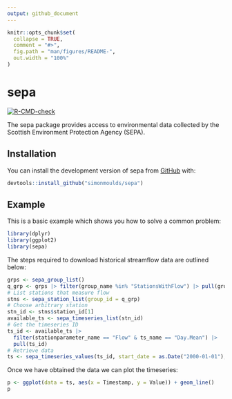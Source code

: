 ```yaml
---
output: github_document
---
```


<!-- README.md is generated from README.Rmd. Please edit that file -->

```r
knitr::opts_chunk$set(
  collapse = TRUE,
  comment = "#>",
  fig.path = "man/figures/README-",
  out.width = "100%"
)
```

# sepa

<!-- badges: start -->
[![R-CMD-check](https://github.com/simonmoulds/sepa/actions/workflows/R-CMD-check.yaml/badge.svg)](https://github.com/simonmoulds/sepa/actions/workflows/R-CMD-check.yaml)
<!-- badges: end -->

The sepa package provides access to environmental data collected by the Scottish Environment Protection Agency (SEPA). 

## Installation

You can install the development version of sepa from [GitHub](https://github.com/) with:

```r
devtools::install_github("simonmoulds/sepa")
```

## Example

This is a basic example which shows you how to solve a common problem:

```r
library(dplyr)
library(ggplot2)
library(sepa)
```

The steps required to download historical streamflow data are outlined below: 
```r
grps <- sepa_group_list()
q_grp <- grps |> filter(group_name %in% "StationsWithFlow") |> pull(group_id)
# List stations that measure flow
stns <- sepa_station_list(group_id = q_grp)
# Choose arbitrary station
stn_id <- stns$station_id[1]
available_ts <- sepa_timeseries_list(stn_id)
# Get the timeseries ID
ts_id <- available_ts |> 
  filter(stationparameter_name == "Flow" & ts_name == "Day.Mean") |> 
  pull(ts_id)
# Retrieve data
ts <- sepa_timeseries_values(ts_id, start_date = as.Date("2000-01-01"), end_date = Sys.Date())
```

Once we have obtained the data we can plot the timeseries:

```r
p <- ggplot(data = ts, aes(x = Timestamp, y = Value)) + geom_line()
p
```